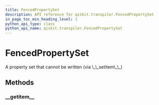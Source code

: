 ```yaml
---
title: FencedPropertySet
description: API reference for qiskit.transpiler.FencedPropertySet
in_page_toc_min_heading_level: 1
python_api_type: class
python_api_name: qiskit.transpiler.FencedPropertySet
---
```


# FencedPropertySet

<Class id="qiskit.transpiler.FencedPropertySet" isDedicatedPage={true} github="https://github.com/qiskit/qiskit/tree/stable/0.14/qiskit/transpiler/fencedobjs.py" signature="FencedPropertySet(property_set_instance)" modifiers="class">
  A property set that cannot be written (via \_\_setitem\_\_)

  ## Methods

  <span id="fencedpropertyset-getitem" />

  ### \_\_getitem\_\_

  <Function id="qiskit.transpiler.FencedPropertySet.__getitem__" signature="FencedPropertySet.__getitem__(key)" />
</Class>

